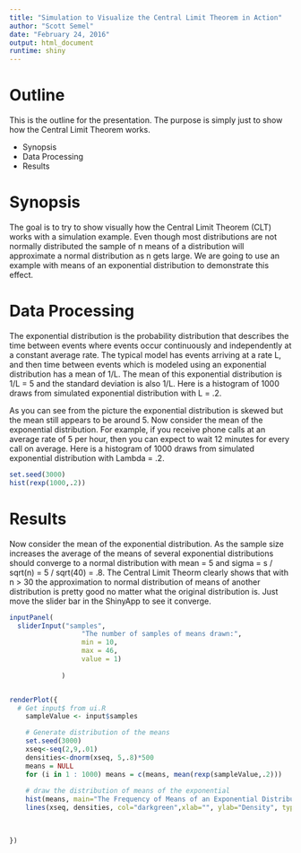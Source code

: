 ---
title: "Simulation to Visualize the Central Limit Theorem in Action"
author: "Scott Semel"
date: "February 24, 2016"
output: html_document
runtime: shiny
---

Outline
========================================================

This is the outline for the presentation. The purpose is simply just to show how the Central Limit Theorem works.

- Synopsis
- Data Processing 
- Results

Synopsis
========================================================

The goal is to try to show visually how the Central Limit Theorem (CLT) works with a simulation example. Even though most distributions are not normally distributed the sample of n means of a distribution will approximate a normal distribution as n gets large. We are going to use an example with means of an exponential distribution to demonstrate this effect. 


Data Processing
========================================================
The exponential distribution is the probability distribution that describes the time between events where events occur continuously and independently at a constant average rate. The typical model has events arriving at a rate L, and then time between events which is modeled using an exponential distribution has a mean of 1/L. The mean of this exponential distribution is 1/L = 5 and the standard deviation is also 1/L. Here is a histogram of 1000 draws from simulated exponential distribution with L = .2.

As you can see from the picture the exponential distribution is skewed but the mean still appears to be around 5. Now consider the mean of the exponential distribution. For example, if you receive phone calls at an average rate of 5 per hour, then you can expect to wait 12 minutes for every call on average. Here is a histogram of 1000 draws from simulated exponential distribution with Lambda = .2.
```{r, echo = FALSE}
set.seed(3000)
hist(rexp(1000,.2))
```

Results
========================================================
Now consider the mean of the exponential distribution. As the sample size increases the average of the means of several exponential distributions should converge to a normal distribution
with mean = 5 and sigma = s / sqrt(n) = 5 / sqrt(40) = .8. The Central Limit Theorm clearly shows that with n > 30 the approximation to normal distribution of means of another distribution is pretty good no matter what the original distribution is. Just move the slider bar in the ShinyApp to see it converge.


```{r, echo=FALSE}
inputPanel(
  sliderInput("samples",
                  "The number of samples of means drawn:",
                  min = 10,
                  max = 46,
                  value = 1)
     
             )


renderPlot({
  # Get input$ from ui.R
    sampleValue <- input$samples

    # Generate distribution of the means
    set.seed(3000)
    xseq<-seq(2,9,.01)
    densities<-dnorm(xseq, 5,.8)*500
    means = NULL
    for (i in 1 : 1000) means = c(means, mean(rexp(sampleValue,.2)))
    
    # draw the distribution of means of the exponential
    hist(means, main="The Frequency of Means of an Exponential Distribution Approaching the Predicted Normal", ylim = c(0, 300))
    lines(xseq, densities, col="darkgreen",xlab="", ylab="Density", type="l",lwd=2, cex=2, cex.axis=.8)
       
    

})
```



